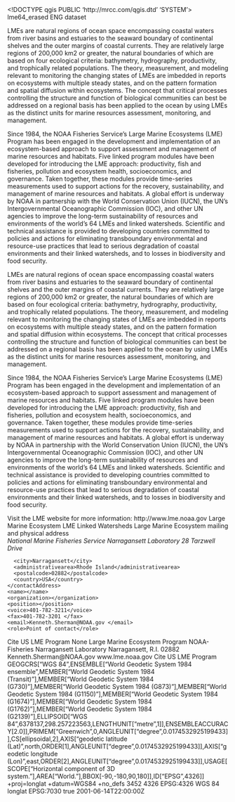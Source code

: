 <!DOCTYPE qgis PUBLIC 'http://mrcc.com/qgis.dtd' 'SYSTEM'>
<qgis version="3.22.12-Białowieża">
  <identifier>lme64_erased</identifier>
  <parentidentifier></parentidentifier>
  <language>ENG</language>
  <type>dataset</type>
  <title>The 66 Large Marine Ecosystems of the World</title>
  <abstract>LMEs are natural regions of ocean space encompassing coastal waters from river basins and estuaries to the seaward boundary of continental shelves and the outer margins of coastal currents. They are relatively large regions of 200,000 km2 or greater, the natural boundaries of which are based on four ecological criteria: bathymetry, hydrography, productivity, and trophically related populations. The theory, measurement, and modeling relevant to monitoring the changing states of LMEs are imbedded in reports on ecosystems with multiple steady states, and on the pattern formation and spatial diffusion within ecosystems. The concept that critical processes controlling the structure and function of biological communities can best be addressed on a regional basis has been applied to the ocean by using LMEs as the distinct units for marine resources assessment, monitoring, and management.

Since 1984, the NOAA Fisheries Service's Large Marine Ecosystems (LME) Program has been engaged in the development and implementation of an ecosystem-based approach to support assessment and management of marine resources and habitats. Five linked program modules have been developed for introducing the LME approach: productivity, fish and fisheries, pollution and ecosystem health, socioeconomics, and governance. Taken together, these modules provide time-series measurements used to support actions for the recovery, sustainability, and management of marine resources and habitats. A global effort is underway by NOAA in partnership with the World Conservation Union (IUCN), the UN's Intergovernmental Oceanographic Commission (IOC), and other UN agencies to improve the long-term sustainability of resources and environments of the world's 64 LMEs and linked watersheds. Scientific and technical assistance is provided to developing countries committed to policies and actions for eliminating transboundary environmental and resource-use practices that lead to serious degradation of coastal environments and their linked watersheds, and to losses in biodiversity and food security.

LMEs are natural regions of ocean space encompassing coastal waters from river basins and estuaries to the seaward boundary of continental shelves and the outer margins of coastal currents. They are relatively large regions of 200,000 km2 or greater, the natural boundaries of which are based on four ecological criteria: bathymetry, hydrography, productivity, and trophically related populations. The theory, measurement, and modeling relevant to monitoring the changing states of LMEs are imbedded in reports on ecosystems with multiple steady states, and on the pattern formation and spatial diffusion within ecosystems. The concept that critical processes controlling the structure and function of biological communities can best be addressed on a regional basis has been applied to the ocean by using LMEs as the distinct units for marine resources assessment, monitoring, and management.

Since 1984, the NOAA Fisheries Service's Large Marine Ecosystems (LME) Program has been engaged in the development and implementation of an ecosystem-based approach to support assessment and management of marine resources and habitats. Five linked program modules have been developed for introducing the LME approach: productivity, fish and fisheries, pollution and ecosystem health, socioeconomics, and governance. Taken together, these modules provide time-series measurements used to support actions for the recovery, sustainability, and management of marine resources and habitats. A global effort is underway by NOAA in partnership with the World Conservation Union (IUCN), the UN's Intergovernmental Oceanographic Commission (IOC), and other UN agencies to improve the long-term sustainability of resources and environments of the world's 64 LMEs and linked watersheds. Scientific and technical assistance is provided to developing countries committed to policies and actions for eliminating transboundary environmental and resource-use practices that lead to serious degradation of coastal environments and their linked watersheds, and to losses in biodiversity and food security.

Visit the LME website for more information: http://www.lme.noaa.gov</abstract>
  <keywords vocabulary="Search keys">
    <keyword>Large Marine Ecosystem</keyword>
    <keyword>LME</keyword>
    <keyword>Linked Watersheds</keyword>
  </keywords>
  <keywords vocabulary="gmd:topicCategory">
    <keyword>Large Marine Ecosystem</keyword>
  </keywords>
  <contact>
    <contactAddress>
      <type>mailing and physical address</type>
      <address>National Marine Fisheries Service
Narragansett Laboratory 
28 Tarzwell Drive </address>
      <city>Narragansett</city>
      <administrativearea>Rhode Island</administrativearea>
      <postalcode>02882</postalcode>
      <country>USA</country>
    </contactAddress>
    <name></name>
    <organization></organization>
    <position></position>
    <voice>401-782-3211</voice>
    <fax>401-782-3201 </fax>
    <email>Kenneth.Sherman@NOAA.gov </email>
    <role>Point of contact</role>
  </contact>
  <links>
    <link type="Local Area Network" name="File Geodatabase Feature Class" mimeType="" url="file://\\SCUP\E$\noaa-lme\Geographic_WGS.gdb" format="" description="" size=""/>
  </links>
  <fees></fees>
  <constraints type="Limitations of use">Cite US LME Program</constraints>
  <constraints type="Access">None</constraints>
  <rights>Large Marine Ecosystem Program 
NOAA-Fisheries 
Narragansett Laboratory 
Narragansett, R.I. 02882 
Kenneth.Sherman@NOAA.gov 
www.lme.noaa.gov</rights>
  <rights>Cite US LME Program</rights>
  <encoding></encoding>
  <crs>
    <spatialrefsys>
      <wkt>GEOGCRS["WGS 84",ENSEMBLE["World Geodetic System 1984 ensemble",MEMBER["World Geodetic System 1984 (Transit)"],MEMBER["World Geodetic System 1984 (G730)"],MEMBER["World Geodetic System 1984 (G873)"],MEMBER["World Geodetic System 1984 (G1150)"],MEMBER["World Geodetic System 1984 (G1674)"],MEMBER["World Geodetic System 1984 (G1762)"],MEMBER["World Geodetic System 1984 (G2139)"],ELLIPSOID["WGS 84",6378137,298.257223563,LENGTHUNIT["metre",1]],ENSEMBLEACCURACY[2.0]],PRIMEM["Greenwich",0,ANGLEUNIT["degree",0.0174532925199433]],CS[ellipsoidal,2],AXIS["geodetic latitude (Lat)",north,ORDER[1],ANGLEUNIT["degree",0.0174532925199433]],AXIS["geodetic longitude (Lon)",east,ORDER[2],ANGLEUNIT["degree",0.0174532925199433]],USAGE[SCOPE["Horizontal component of 3D system."],AREA["World."],BBOX[-90,-180,90,180]],ID["EPSG",4326]]</wkt>
      <proj4>+proj=longlat +datum=WGS84 +no_defs</proj4>
      <srsid>3452</srsid>
      <srid>4326</srid>
      <authid>EPSG:4326</authid>
      <description>WGS 84</description>
      <projectionacronym>longlat</projectionacronym>
      <ellipsoidacronym>EPSG:7030</ellipsoidacronym>
      <geographicflag>true</geographicflag>
    </spatialrefsys>
  </crs>
  <extent>
    <spatial minz="0" maxy="82.89303599999999506" maxz="0" crs="EPSG:4326" minx="-180" miny="-85.47028400000000659" dimensions="2" maxx="180"/>
    <temporal>
      <period>
        <start>2001-06-14T22:00:00Z</start>
        <end></end>
      </period>
    </temporal>
    <temporal>
      <period>
        <start></start>
        <end></end>
      </period>
    </temporal>
  </extent>
</qgis>
